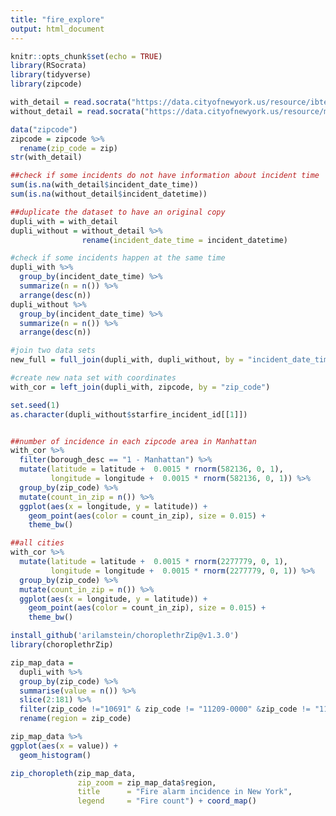 ```yaml
---
title: "fire_explore"
output: html_document
---
```


```r
knitr::opts_chunk$set(echo = TRUE)
library(RSocrata)
library(tidyverse)
library(zipcode)
```

```r
with_detail = read.socrata("https://data.cityofnewyork.us/resource/ibte-hq4u.csv")
without_detail = read.socrata("https://data.cityofnewyork.us/resource/mhu7-c3xb.csv")
```

```r
data("zipcode")
zipcode = zipcode %>% 
  rename(zip_code = zip)
str(with_detail)

##check if some incidents do not have information about incident time
sum(is.na(with_detail$incident_date_time))
sum(is.na(without_detail$incident_datetime))

##duplicate the dataset to have an original copy
dupli_with = with_detail
dupli_without = without_detail %>% 
                rename(incident_date_time = incident_datetime)

#check if some incidents happen at the same time
dupli_with %>% 
  group_by(incident_date_time) %>% 
  summarize(n = n()) %>% 
  arrange(desc(n))
dupli_without %>% 
  group_by(incident_date_time) %>% 
  summarize(n = n()) %>% 
  arrange(desc(n))

#join two data sets
new_full = full_join(dupli_with, dupli_without, by = "incident_date_time")

#create new nata set with coordinates
with_cor = left_join(dupli_with, zipcode, by = "zip_code")

set.seed(1)
as.character(dupli_without$starfire_incident_id[[1]])


##number of incidence in each zipcode area in Manhattan
with_cor %>% 
  filter(borough_desc == "1 - Manhattan") %>% 
  mutate(latitude = latitude +  0.0015 * rnorm(582136, 0, 1),
         longitude = longitude +  0.0015 * rnorm(582136, 0, 1)) %>% 
  group_by(zip_code) %>% 
  mutate(count_in_zip = n()) %>% 
  ggplot(aes(x = longitude, y = latitude)) +
    geom_point(aes(color = count_in_zip), size = 0.015) +
    theme_bw()

##all cities
with_cor %>% 
  mutate(latitude = latitude +  0.0015 * rnorm(2277779, 0, 1),
         longitude = longitude +  0.0015 * rnorm(2277779, 0, 1)) %>% 
  group_by(zip_code) %>% 
  mutate(count_in_zip = n()) %>% 
  ggplot(aes(x = longitude, y = latitude)) +
    geom_point(aes(color = count_in_zip), size = 0.015) +
    theme_bw()
```

```r
install_github('arilamstein/choroplethrZip@v1.3.0')
library(choroplethrZip)

zip_map_data = 
  dupli_with %>% 
  group_by(zip_code) %>% 
  summarise(value = n()) %>% 
  slice(2:181) %>% 
  filter(zip_code !="10691" & zip_code != "11209-0000" &zip_code != "11251") %>% 
  rename(region = zip_code)

zip_map_data %>% 
ggplot(aes(x = value)) +
  geom_histogram()

zip_choropleth(zip_map_data, 
               zip_zoom = zip_map_data$region, 
               title      = "Fire alarm incidence in New York",
               legend     = "Fire count") + coord_map()

```

